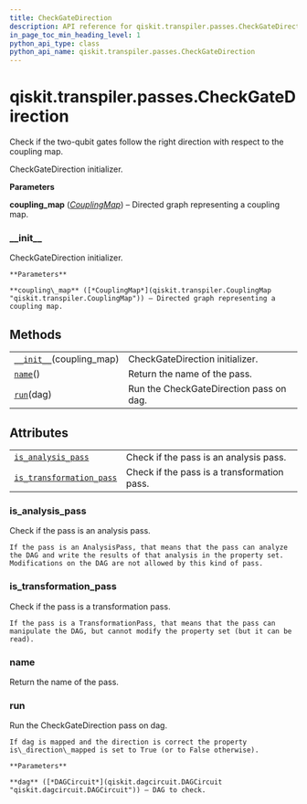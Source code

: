 ```yaml
---
title: CheckGateDirection
description: API reference for qiskit.transpiler.passes.CheckGateDirection
in_page_toc_min_heading_level: 1
python_api_type: class
python_api_name: qiskit.transpiler.passes.CheckGateDirection
---
```


# qiskit.transpiler.passes.CheckGateDirection

<Class id="qiskit.transpiler.passes.CheckGateDirection" isDedicatedPage={true} github="https://github.com/qiskit/qiskit/tree/stable/0.17/qiskit/transpiler/passes/utils/check_gate_direction.py" signature="CheckGateDirection(*args, **kwargs)">
  Check if the two-qubit gates follow the right direction with respect to the coupling map.

  CheckGateDirection initializer.

  **Parameters**

  **coupling\_map** ([*CouplingMap*](qiskit.transpiler.CouplingMap "qiskit.transpiler.CouplingMap")) – Directed graph representing a coupling map.

  ### \_\_init\_\_

  <Function id="qiskit.transpiler.passes.CheckGateDirection.__init__" signature="__init__(coupling_map)">
    CheckGateDirection initializer.

    **Parameters**

    **coupling\_map** ([*CouplingMap*](qiskit.transpiler.CouplingMap "qiskit.transpiler.CouplingMap")) – Directed graph representing a coupling map.
  </Function>

  ## Methods

  |                                                                                                                                           |                                         |
  | ----------------------------------------------------------------------------------------------------------------------------------------- | --------------------------------------- |
  | [`__init__`](#qiskit.transpiler.passes.CheckGateDirection.__init__ "qiskit.transpiler.passes.CheckGateDirection.__init__")(coupling\_map) | CheckGateDirection initializer.         |
  | [`name`](#qiskit.transpiler.passes.CheckGateDirection.name "qiskit.transpiler.passes.CheckGateDirection.name")()                          | Return the name of the pass.            |
  | [`run`](#qiskit.transpiler.passes.CheckGateDirection.run "qiskit.transpiler.passes.CheckGateDirection.run")(dag)                          | Run the CheckGateDirection pass on dag. |

  ## Attributes

  |                                                                                                                                                                      |                                             |
  | -------------------------------------------------------------------------------------------------------------------------------------------------------------------- | ------------------------------------------- |
  | [`is_analysis_pass`](#qiskit.transpiler.passes.CheckGateDirection.is_analysis_pass "qiskit.transpiler.passes.CheckGateDirection.is_analysis_pass")                   | Check if the pass is an analysis pass.      |
  | [`is_transformation_pass`](#qiskit.transpiler.passes.CheckGateDirection.is_transformation_pass "qiskit.transpiler.passes.CheckGateDirection.is_transformation_pass") | Check if the pass is a transformation pass. |

  ### is\_analysis\_pass

  <Function id="qiskit.transpiler.passes.CheckGateDirection.is_analysis_pass" signature="property is_analysis_pass">
    Check if the pass is an analysis pass.

    If the pass is an AnalysisPass, that means that the pass can analyze the DAG and write the results of that analysis in the property set. Modifications on the DAG are not allowed by this kind of pass.
  </Function>

  ### is\_transformation\_pass

  <Function id="qiskit.transpiler.passes.CheckGateDirection.is_transformation_pass" signature="property is_transformation_pass">
    Check if the pass is a transformation pass.

    If the pass is a TransformationPass, that means that the pass can manipulate the DAG, but cannot modify the property set (but it can be read).
  </Function>

  ### name

  <Function id="qiskit.transpiler.passes.CheckGateDirection.name" signature="name()">
    Return the name of the pass.
  </Function>

  ### run

  <Function id="qiskit.transpiler.passes.CheckGateDirection.run" signature="run(dag)">
    Run the CheckGateDirection pass on dag.

    If dag is mapped and the direction is correct the property is\_direction\_mapped is set to True (or to False otherwise).

    **Parameters**

    **dag** ([*DAGCircuit*](qiskit.dagcircuit.DAGCircuit "qiskit.dagcircuit.DAGCircuit")) – DAG to check.
  </Function>
</Class>

